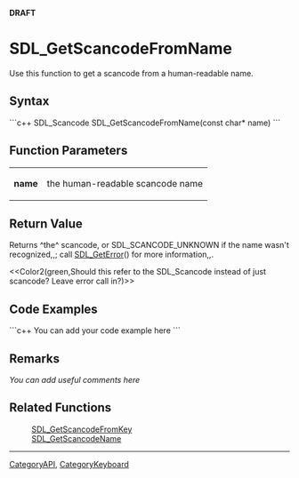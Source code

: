 <!-- pragma section-numbers off -->
<!-- pragma camelcase off -->
'''DRAFT'''

= SDL_GetScancodeFromName =
Use this function to get a scancode from a human-readable name.


== Syntax ==
```c++
SDL_Scancode SDL_GetScancodeFromName(const char* name)
```

== Function Parameters ==
{|
|'''name'''
|the human-readable scancode name
|}

== Return Value ==
Returns ^the^ scancode, or SDL_SCANCODE_UNKNOWN if the name wasn't recognized,,; call [[SDL_GetError]]() for more information,,.

<<Color2(green,Should this refer to the SDL_Scancode instead of just scancode?  Leave error call in?)>>

== Code Examples ==
```c++
You can add your code example here
```

== Remarks ==
''You can add useful comments here''

== Related Functions ==
:[[SDL_GetScancodeFromKey]]
:[[SDL_GetScancodeName]]

----
[[CategoryAPI]], [[CategoryKeyboard]]
